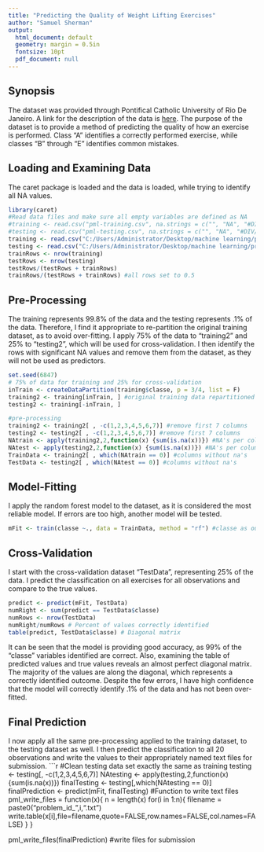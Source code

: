 ---
title: "Predicting the Quality of Weight Lifting Exercises"
author: "Samuel Sherman"
output:
  html_document: default
  geometry: margin = 0.5in
  fontsize: 10pt
  pdf_document: null
---
## __Synopsis__
The dataset was provided through Pontifical Catholic University of Rio De Janeiro. A link for the description of the data is [here](http://groupware.les.inf.puc-rio.br/har). The purpose of the dataset is to provide a method of predicting the quality of how an exercise is performed.  Class "A" identifies a correctly performed exercise, while classes "B" through "E" identifies common mistakes. 

## __Loading and Examining Data__
The caret package is loaded and the data is loaded, while trying to identify all NA values.  
``` {r}
library(caret)
#Read data files and make sure all empty variables are defined as NA
#training <- read.csv("pml-training.csv", na.strings = c("", "NA", "#DIV/0!"))
#testing <- read.csv("pml-testing.csv", na.strings = c("", "NA", "#DIV/0!"))
training <- read.csv("C:/Users/Administrator/Desktop/machine learning/project.Rdata/pml-training.csv", na.strings = c("", "NA", "#DIV/0!"))#read training data
testing <- read.csv("C:/Users/Administrator/Desktop/machine learning/project.Rdata/pml-training.csv", na.strings = c("", "NA", "#DIV/0!"))#read testing data
trainRows <- nrow(training)
testRows <- nrow(testing)
testRows/(testRows + trainRows)
trainRows/(testRows + trainRows) #all rows set to 0.5
```
## __Pre-Processing__
The training represents 99.8% of the data and the testing represents .1% of the data.  Therefore, I find it appropriate to re-partition the original training dataset, as to avoid over-fitting. I apply 75% of the data to "training2" and 25% to "testing2", which will be used for cross-validation. I then identify the rows with significant NA values and remove them from the dataset, as they will not be used as predictors.
``` {r}
set.seed(6847)
# 75% of data for training and 25% for cross-validation
inTrain <- createDataPartition(training$classe, p = 3/4, list = F)
training2 <- training[inTrain, ] #original training data repartitioned
testing2 <- training[-inTrain, ]

#pre-processing
training2 <- training2[ , -c(1,2,3,4,5,6,7)] #remove first 7 columns
testing2 <- testing2[ , -c(1,2,3,4,5,6,7)] #remove first 7 columns
NAtrain <- apply(training2,2,function(x) {sum(is.na(x))}) #NA's per column 
NAtest <- apply(testing2,2,function(x) {sum(is.na(x))}) #NA's per column
TrainData <- training2[ , which(NAtrain == 0)] #columns without na's 
TestData <- testing2[ , which(NAtest == 0)] #columns without na's
```
## __Model-Fitting__
I apply the random forest model to the dataset, as it is considered the most reliable model. If errors are too high, another model will be tested.  
``` {r}
mFit <- train(classe ~., data = TrainData, method = "rf") #classe as outcome; all other variables as predictors
```
## __Cross-Validation__
I start with the cross-validation dataset "TestData", representing 25% of the data. I predict the classification on all exercises for all observations and compare to the true values.
```{r}
predict <- predict(mFit, TestData)
numRight <- sum(predict == TestData$classe)
numRows <- nrow(TestData) 
numRight/numRows # Percent of values correctly identified
table(predict, TestData$classe) # Diagonal matrix
```
It can be seen that the model is providing good accuracy, as 99% of the "classe" variables identified are correct. Also, examining the table of predicted values and true values reveals an almost perfect diagonal matrix. The majority of the values are along the diagonal, which represents a correctly identified outcome. Despite the few errors, I have high confidence that the model will correctly identify .1% of the data and has not been over-fitted.

## __Final Prediction__
I now apply all the same pre-processing applied to the training dataset, to the testing dataset as well. I then predict the classification to all 20 observations and write the values to their appropriately named text files for submission.
```{r}
#Clean testing data set exactly the same as training
testing <- testing[, -c(1,2,3,4,5,6,7)]
NAtesting <- apply(testing,2,function(x) {sum(is.na(x))})
finalTesting <- testing[,which(NAtesting == 0)]
finalPrediction <- predict(mFit, finalTesting)
#Function to write text files
pml_write_files = function(x){
  n = length(x)
  for(i in 1:n){
    filename = paste0("problem_id_",i,".txt")
    write.table(x[i],file=filename,quote=FALSE,row.names=FALSE,col.names=FALSE)
  }
}

pml_write_files(finalPrediction) #write files for submission